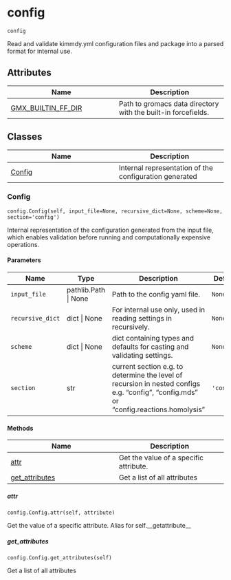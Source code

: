 # config { #kimmdy.config }

`config`

Read and validate kimmdy.yml configuration files
and package into a parsed format for internal use.

## Attributes

| Name | Description |
| --- | --- |
| [GMX_BUILTIN_FF_DIR](#kimmdy.config.GMX_BUILTIN_FF_DIR) | Path to gromacs data directory with the built-in forcefields. |

## Classes

| Name | Description |
| --- | --- |
| [Config](#kimmdy.config.Config) | Internal representation of the configuration generated |

### Config { #kimmdy.config.Config }

`config.Config(self, input_file=None, recursive_dict=None, scheme=None, section='config')`

Internal representation of the configuration generated
from the input file, which enables validation before running
and computationally expensive operations.

#### Parameters

| Name             | Type                 | Description                                                                                                                            | Default    |
|------------------|----------------------|----------------------------------------------------------------------------------------------------------------------------------------|------------|
| `input_file`     | pathlib.Path \| None | Path to the config yaml file.                                                                                                          | `None`     |
| `recursive_dict` | dict \| None         | For internal use only, used in reading settings in recursively.                                                                        | `None`     |
| `scheme`         | dict \| None         | dict containing types and defaults for casting and validating settings.                                                                | `None`     |
| `section`        | str                  | current section e.g. to determine the level of recursion in nested configs e.g. "config", "config.mds" or "config.reactions.homolysis" | `'config'` |

#### Methods

| Name | Description |
| --- | --- |
| [attr](#kimmdy.config.Config.attr) | Get the value of a specific attribute. |
| [get_attributes](#kimmdy.config.Config.get_attributes) | Get a list of all attributes |

##### attr { #kimmdy.config.Config.attr }

`config.Config.attr(self, attribute)`

Get the value of a specific attribute.
Alias for self.__getattribute__

##### get_attributes { #kimmdy.config.Config.get_attributes }

`config.Config.get_attributes(self)`

Get a list of all attributes